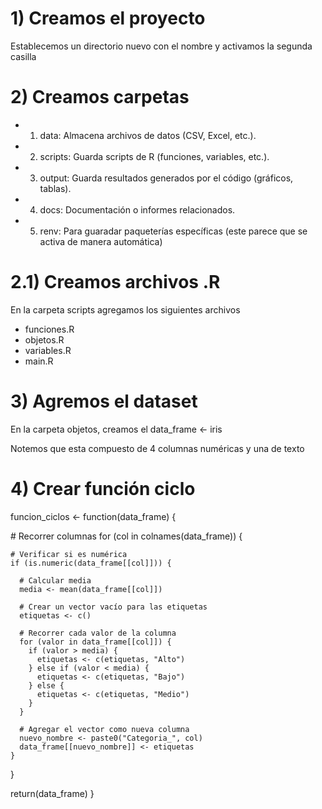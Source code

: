 # 1) Creamos el proyecto
Establecemos un directorio nuevo con el nombre y activamos la segunda casilla

# 2) Creamos carpetas

- 1. data: Almacena archivos de datos (CSV, Excel, etc.).
- 2. scripts: Guarda scripts de R (funciones, variables, etc.).
- 3. output: Guarda resultados generados por el código  (gráficos, tablas).
- 4. docs: Documentación o informes relacionados.
- 5. renv: Para guaradar paqueterías específicas (este parece que se activa de manera automática)

# 2.1) Creamos archivos .R

En la carpeta scripts agregamos los siguientes archivos

- funciones.R
- objetos.R
- variables.R
- main.R

# 3) Agremos el dataset 

En la carpeta objetos, creamos el data_frame <- iris

Notemos que esta compuesto de 4 columnas numéricas y una de texto

# 4) Crear función ciclo

funcion_ciclos <- function(data_frame) {
  
  # Recorrer columnas
  for (col in colnames(data_frame)) {
    
    # Verificar si es numérica
    if (is.numeric(data_frame[[col]])) {
      
      # Calcular media
      media <- mean(data_frame[[col]])
      
      # Crear un vector vacío para las etiquetas
      etiquetas <- c()
      
      # Recorrer cada valor de la columna
      for (valor in data_frame[[col]]) {
        if (valor > media) {
          etiquetas <- c(etiquetas, "Alto")
        } else if (valor < media) {
          etiquetas <- c(etiquetas, "Bajo")
        } else {
          etiquetas <- c(etiquetas, "Medio")
        }
      }
      
      # Agregar el vector como nueva columna
      nuevo_nombre <- paste0("Categoria_", col)
      data_frame[[nuevo_nombre]] <- etiquetas
    }
  }
  
  return(data_frame)
}